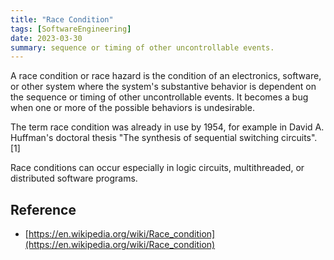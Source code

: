 ```yaml
---
title: "Race Condition"
tags: [SoftwareEngineering]
date: 2023-03-30
summary: sequence or timing of other uncontrollable events.
---
```


A race condition or race hazard is the condition of an electronics, software,
or other system where the system's substantive behavior is dependent on the
sequence or timing of other uncontrollable events. It becomes a bug when one
or more of the possible behaviors is undesirable.

The term race condition was already in use by 1954, for example in David A.
Huffman's doctoral thesis "The synthesis of sequential switching circuits".[1]

Race conditions can occur especially in logic circuits, multithreaded, or
distributed software programs.

## Reference

- [https://en.wikipedia.org/wiki/Race_condition](https://en.wikipedia.org/wiki/Race_condition)